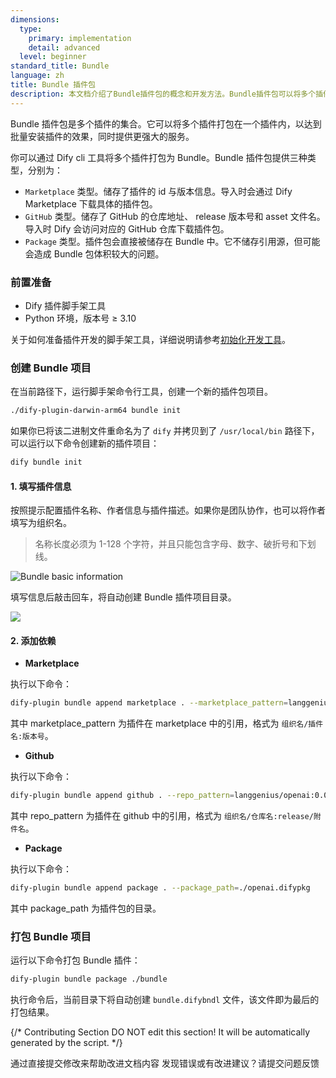 ```yaml
---
dimensions:
  type:
    primary: implementation
    detail: advanced
  level: beginner
standard_title: Bundle
language: zh
title: Bundle 插件包
description: 本文档介绍了Bundle插件包的概念和开发方法。Bundle插件包可以将多个插件集合到一起，支持三种类型（Marketplace类型、GitHub类型和Package类型）。文档详细说明了创建Bundle项目、添加不同类型依赖以及打包Bundle项目的全过程。
---
```


Bundle 插件包是多个插件的集合。它可以将多个插件打包在一个插件内，以达到批量安装插件的效果，同时提供更强大的服务。

你可以通过 Dify cli 工具将多个插件打包为 Bundle。Bundle 插件包提供三种类型，分别为：

* `Marketplace` 类型。储存了插件的 id 与版本信息。导入时会通过 Dify Marketplace 下载具体的插件包。
* `GitHub` 类型。储存了 GitHub 的仓库地址、 release 版本号和 asset 文件名。导入时 Dify 会访问对应的 GitHub 仓库下载插件包。
* `Package` 类型。插件包会直接被储存在 Bundle 中。它不储存引用源，但可能会造成 Bundle 包体积较大的问题。

### 前置准备

* Dify 插件脚手架工具
* Python 环境，版本号 ≥ 3.10

关于如何准备插件开发的脚手架工具，详细说明请参考[初始化开发工具](initialize-development-tools.zh.mdx)。

### 创建 Bundle 项目

在当前路径下，运行脚手架命令行工具，创建一个新的插件包项目。

```bash
./dify-plugin-darwin-arm64 bundle init
```

如果你已将该二进制文件重命名为了 `dify` 并拷贝到了 `/usr/local/bin` 路径下，可以运行以下命令创建新的插件项目：

```bash
dify bundle init
```

#### 1. 填写插件信息

按照提示配置插件名称、作者信息与插件描述。如果你是团队协作，也可以将作者填写为组织名。

> 名称长度必须为 1-128 个字符，并且只能包含字母、数字、破折号和下划线。

![Bundle basic information](https://assets-docs.dify.ai/2024/12/03a1c4cdc72213f09523eb1b40832279.png)

填写信息后敲击回车，将自动创建 Bundle 插件项目目录。

![](https://assets-docs.dify.ai/2024/12/356d1a8201fac3759bf01ee64e79a52b.png)

#### 2. 添加依赖

* **Marketplace**

执行以下命令：

```bash
dify-plugin bundle append marketplace . --marketplace_pattern=langgenius/openai:0.0.1
```

其中 marketplace\_pattern 为插件在 marketplace 中的引用，格式为 `组织名/插件名:版本号`。

* **Github**

执行以下命令：

```bash
dify-plugin bundle append github . --repo_pattern=langgenius/openai:0.0.1/openai.difypkg
```

其中 repo\_pattern 为插件在 github 中的引用，格式为 `组织名/仓库名:release/附件名`。

* **Package**

执行以下命令：

```bash
dify-plugin bundle append package . --package_path=./openai.difypkg
```

其中 package\_path 为插件包的目录。

### 打包 Bundle 项目

运行以下命令打包 Bundle 插件：

```bash
dify-plugin bundle package ./bundle
```

执行命令后，当前目录下将自动创建 `bundle.difybndl` 文件，该文件即为最后的打包结果。

{/*
Contributing Section
DO NOT edit this section!
It will be automatically generated by the script.
*/}

<CardGroup cols="2">
    <Card
        title="编辑此页面"
        icon="pen-to-square"
        href="https://github.com/langgenius/dify-docs-mintlify/edit/main/plugin-dev-zh/9241-bundle.mdx"
    >
        通过直接提交修改来帮助改进文档内容
    </Card>
    <Card
        title="提交问题"
        icon="github"
        href="https://github.com/langgenius/dify-docs-mintlify/issues/new?title=文档问题%3A%20bun&body=%23%23%20问题描述%0A%3C%21--%20请简要描述您发现的问题%20--%3E%0A%0A%23%23%20页面链接%0Ahttps%3A%2F%2Fgithub.com%2Flanggenius%2Fdify-docs-mintlify%2Fblob%2Fmain%2Fplugin-dev-zh%2F9241-bundle.mdx%0A%0A%23%23%20建议修改%0A%3C%21--%20如果有具体的修改建议，请在此说明%20--%3E%0A%0A%3C%21--%20感谢您对文档质量的关注！%20--%3E"
    >
        发现错误或有改进建议？请提交问题反馈
    </Card>
</CardGroup>
